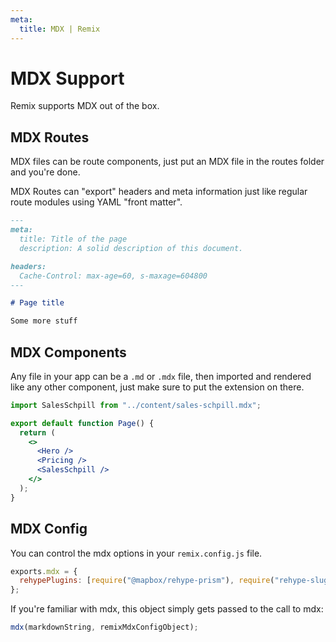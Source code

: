 ```yaml
---
meta:
  title: MDX | Remix
---
```


# MDX Support

Remix supports MDX out of the box.

## MDX Routes

MDX files can be route components, just put an MDX file in the routes folder and you're done.

MDX Routes can "export" headers and meta information just like regular route modules using YAML "front matter".

```md
---
meta:
  title: Title of the page
  description: A solid description of this document.

headers:
  Cache-Control: max-age=60, s-maxage=604800
---

# Page title

Some more stuff
```

## MDX Components

Any file in your app can be a `.md` or `.mdx` file, then imported and rendered like any other component, just make sure to put the extension on there.

```jsx
import SalesSchpill from "../content/sales-schpill.mdx";

export default function Page() {
  return (
    <>
      <Hero />
      <Pricing />
      <SalesSchpill />
    </>
  );
}
```

## MDX Config

You can control the mdx options in your `remix.config.js` file.

```js
exports.mdx = {
  rehypePlugins: [require("@mapbox/rehype-prism"), require("rehype-slug")],
};
```

If you're familiar with mdx, this object simply gets passed to the call to mdx:

```js
mdx(markdownString, remixMdxConfigObject);
```
